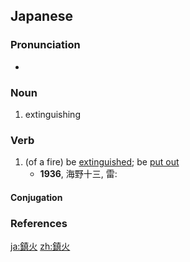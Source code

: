 ==Japanese==
{{ja-kanjitab|ちん|か|yomi=on}}

===Pronunciation===
* {{ja-pron|ちんか|y=o|acc=0|acc_ref=NHK}}

===Noun===
{{ja-noun|ちんか}}

# extinguishing

===Verb===
{{ja-verb-suru|ちんか}}

# (of a fire) be [[extinguished]]; be [[put out]]
#* '''1936''', 海野十三, 雷:
#*: {{ja-usex|油店からの火災も、附近数百を焼いただけで、それ以上延焼することもなく幸いに'''鎮火'''した。|あぶらてん から の かさい も、 ふきん すう ひゃく を やいた だけ で、 それ いじょう えんしょう する こと も なく さいわい に '''ちんか''' した。|The conflagration that started at the cooking oil store burned several hundred buildings around it, and it's lucky it was extinguished before it spread further.}}

====Conjugation====
{{ja-suru|ちんか}}

===References===
<references/>

[[ja:鎮火]]
[[zh:鎮火]]